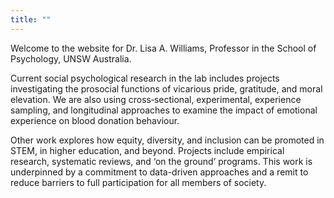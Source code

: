 ```yaml
---
title: ""
---
```


Welcome to the website for Dr. Lisa A. Williams, Professor in the School of Psychology, UNSW Australia.

Current social psychological research in the lab includes projects investigating the prosocial functions of vicarious pride, gratitude, and moral elevation. We are also using cross‐sectional, experimental, experience sampling, and longitudinal approaches to examine the impact of emotional experience on blood donation behaviour.

Other work explores how equity, diversity, and inclusion can be promoted in STEM, in higher education, and beyond. Projects include empirical research, systematic reviews, and ‘on the ground’ programs. This work is underpinned by a commitment to data-driven approaches and a remit to reduce barriers to full participation for all members of society.
